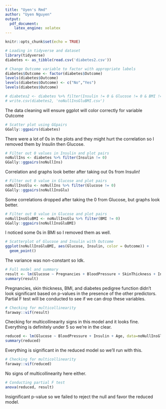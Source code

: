 ```yaml
---
title: "Uyen's Rmd"
author: "Uyen Nguyen"
output: 
  pdf_document:
    latex_engine: xelatex
---
```


```r
knitr::opts_chunk$set(echo = TRUE)

# Loading in tidyverse and dataset
library(tidyverse)
diabetes <- as_tibble(read.csv('diabetes2.csv'))

# Change Outcome variable to factor with appropriate labels
diabetes$Outcome <- factor(diabetes$Outcome)
levels(diabetes$Outcome)
levels(diabetes$Outcome) <- c("No","Yes")
levels(diabetes$Outcome)

# diabetes2 <- diabetes %>% filter(Insulin != 0 & Glucose != 0 & BMI != 0)
# write.csv(diabetes2, 'noNullInsGluBMI.csv')
```

The data cleaning will ensure ggplot will color correctly for variable Outcome

```r
# Scatter plot using GGpairs
GGally::ggpairs(diabetes)
```

There were a lot of 0s in the plots and they might hurt the correlation so I removed them by Insulin then Glucose.

```r
# Filter out 0 values in Insulin and plot pairs
noNullIns <- diabetes %>% filter(Insulin != 0)
GGally::ggpairs(noNullIns)
```

Correlation and graphs look better after taking out 0s from Insulin!

```r
# Filter out 0 value in Glucose and plot pairs
noNullInsGlu <- noNullIns %>% filter(Glucose != 0)
GGally::ggpairs(noNullInsGlu)
```

Some correlations dropped after taking the 0 from Glucose, but graphs look better. 

```r
# Filter out 0 value in Glucose and plot pairs
noNullInsGluBMI <- noNullInsGlu %>% filter(BMI != 0)
GGally::ggpairs(noNullInsGluBMI)
```

I noticed some 0s in BMI so I removed them as well. 

```r
# Scatterplot of Glucose and Insulin with Outcome
ggplot(noNullInsGluBMI, aes(Glucose, Insulin, color = Outcome)) +
  geom_point()
```

The variance was non-constant so Idk.

```r
# Full model and summary
result <- lm(Glucose ~ Pregnancies + BloodPressure + SkinThickness + Insulin + BMI + DiabetesPedigreeFunction + Age, data=noNullInsGluBMI)
summary(result)
```

Pregnancies, skin thickness, BMI, and diabetes pedigree function didn't look significant based on p-values in the presence of the other predictors. Partial F test will be conducted to see if we can drop these variables. 

```r
# Checking for multicollinearity
faraway::vif(result)
```

Checking for multicollinearity signs in this model and it looks fine. Everything is definitely under 5 so we're in the clear. 

```r
reduced <- lm(Glucose ~ BloodPressure + Insulin + Age, data=noNullInsGluBMI)
summary(reduced)
```

Everything is significant in the reduced model so we'll run with this. 

```r
# Checking for multicollinearity
faraway::vif(reduced)
```

No signs of multicollinearity here either. 

```r
# Conducting partial F test
anova(reduced, result)
```

Insignificant p-value so we failed to reject the null and favor the reduced model. 








